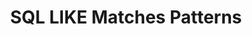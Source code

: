 ---
id: "db_tf_015"
questionType: "TRUE_FALSE"
title: "SQL LIKE Matches Patterns"
statement: "LIKE is used to match patterns in string data."
difficulty: "EASY"
category: "Database"
correctAnswer: true
explanation: "LIKE allows pattern matching using wildcards."
---